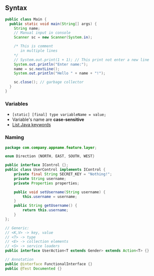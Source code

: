 ## Syntax

```java
public class Main {
  public static void main(String[] args) {
    String name;
    // Manual input in console
    Scanner sc = new Scanner(System.in);

    /* This is comment
       in multiple lines
    */
    // System.out.print(1 + 1); // This print not enter a new line
    System.out.println("Enter name:");
    name = sc.nextLine();
    System.out.println("Hello " + name + "!");

    sc.close(); // garbage collector
  }
}
```

### Variables

- `[static] [final] type variableName = value;`
- Variable's name are **case-sensitive**
- [List Java keywords](https://howtodoinjava.com/java/basics/java-keywords/)

### Naming

```java
package com.company.appname.feature.layer;

enum Direction {NORTH, EAST, SOUTH, WEST}

public interface IControl {};
public class UserControl implements IControl {
    private final String SECRET_KEY = "Nothing!";
    private String username;
    private Properties properties;

    public void setUsername(String username) {
        this.username = username;
    }
    public String getUsername() {
        return this.username;
    }
};

// Generic:
// <K,V> -> key, value
// <T> -> type
// <E> -> collection elements
// <S> -> service loaders
public interface UserAction<T extends Gender> extends Action<T> {}

// Annotation
public @interface FunctionalInterface {}
public @Test Documented {}
```